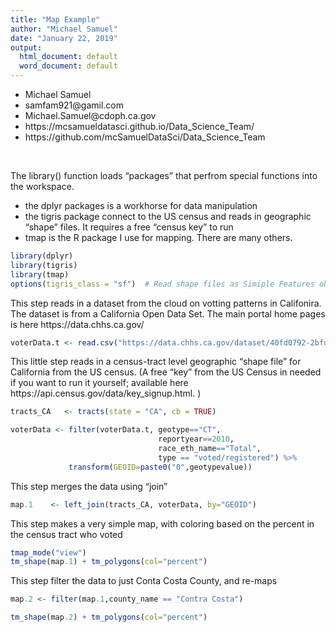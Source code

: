 ```yaml
---
title: "Map Example"
author: "Michael Samuel"
date: "January 22, 2019"
output:
  html_document: default
  word_document: default
---
```


*  Michael Samuel
*  samfam921@gamil.com
*  Michael.Samuel@cdoph.ca.gov
*  https://mcsamueldatasci.github.io/Data_Science_Team/
*  https://github.com/mcSamuelDataSci/Data_Science_Team


<br>

The library() function loads "packages" that perfrom special functions into the workspace.

*  the dplyr packages is a workhorse for data manipulation
*  the tigris package connect to the US census and reads in geographic "shape" files.  It requires a free "census key" to run
*  tmap is the R package I use for mapping. There are many others.
<br>

```r
library(dplyr)   
library(tigris)  
library(tmap)
options(tigris_class = "sf")  # Read shape files as Simiple Features objects
```

This step reads in a dataset from the cloud on votting patterns in Califonira. The dataset is from a California Open Data Set.  The main portal home pages is here https://data.chhs.ca.gov/

```r
voterData.t <- read.csv("https://data.chhs.ca.gov/dataset/40fd0792-2bfd-4303-a848-fc5cb4338295/resource/c384c86a-49d2-4128-8389-b2701ff0bc35/download/voter-registration-2002-2010.csv",as.is=TRUE)

```

This little step reads in a census-tract level geographic "shape file" for California from the US census. (A free "key" from the US Census in needed if you want to run it yourself; available here https://api.census.gov/data/key_signup.html. )

```r
tracts_CA   <- tracts(state = "CA", cb = TRUE) 
```


```r
voterData <- filter(voterData.t, geotype=="CT", 
                                 reportyear==2010, 
                                 race_eth_name=="Total", 
                                 type == "voted/registered") %>%
             transform(GEOID=paste0("0",geotypevalue))

```

This step merges the data using "join"

```r
map.1    <- left_join(tracts_CA, voterData, by="GEOID")
```

This step makes a very simple map, with coloring based on the percent in the census tract who voted

```r
tmap_mode("view")
tm_shape(map.1) + tm_polygons(col="percent")
```

This step filter the data to just Conta Costa County, and re-maps

```r
map.2 <- filter(map.1,county_name == "Contra Costa")

tm_shape(map.2) + tm_polygons(col="percent")
```











